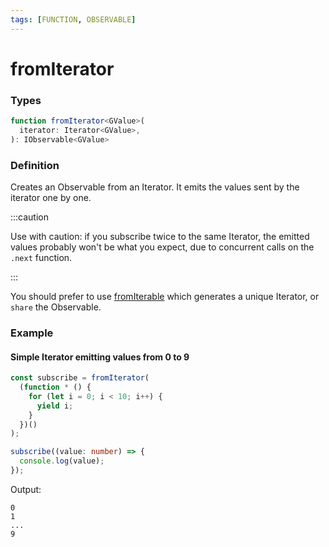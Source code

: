 ```yaml
---
tags: [FUNCTION, OBSERVABLE]
---
```


# fromIterator

### Types

```ts
function fromIterator<GValue>(
  iterator: Iterator<GValue>,
): IObservable<GValue>
```

### Definition

Creates an Observable from an Iterator. It emits the values sent by the iterator one by one.

:::caution

Use with caution: if you subscribe twice to the same Iterator, the emitted values probably won't be what you expect,
due to concurrent calls on the `.next` function.

:::

You should prefer to use [fromIterable](/docs/reference/from-iterable/) which generates a unique Iterator, or `share`
the Observable.

### Example

#### Simple Iterator emitting values from 0 to 9

```ts
const subscribe = fromIterator(
  (function * () {
    for (let i = 0; i < 10; i++) {
      yield i;
    }
  })()
);

subscribe((value: number) => {
  console.log(value);
});
```

Output:

```text
0
1
...
9
```
